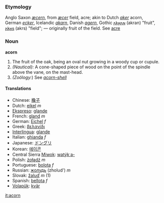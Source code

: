 ===Etymology===
Anglo Saxon ''[[æcern]]'', from ''[[æcer]]'' field, acre; akin to Dutch ''[[aker]]'' acorn, German ''[[ecker]]'', Icelandic ''[[akarn]]'', Danish ''[[agern]]'', Gothic [[𐌰𐌺𐍂𐌰𐌽]] (akran) "fruit", [[𐌰𐌺𐍂𐍃]] (akrs) "field"; — originally fruit of the field. See [[acre]]

===Noun===
'''acorn'''

#The fruit of the oak, being an oval nut growing in a woody cup or cupule.
#''(Nautical):'' A cone-shaped piece of wood on the point of the spindle above the vane, on the mast-head.
#''(Zoölogy:'') See ''[[acorn-shell]]''

==== Translations ====

*Chinese: [[橡子]]
*Dutch: [[eikel]] ''m''
*[[Ekspreso]]: [[glande]]
*French: [[gland]] ''m''
*German: [[Eichel]] ''f''
*Greek: [[βελανίδι]]
*[[Interlingua]]: [[glande]] 
*Italian: [[ghianda]] ''f''
*Japanese: [[ドングリ]]
*Korean: [[에이콘]]
*Central Sierra [[Miwok]]: [[watýkˑa-]]
*Polish: [[żołądź]] ''m''
*Portuguese: [[bolota]] ''f''
*Russian: [[жолудь]] (zholud') ''m''
*Slovak: [[žaluď]] ''m'' (1)
*Spanish: [[bellota]] ''f''
*[[Volapük]]: [[kvär]]

[[it:acorn]]